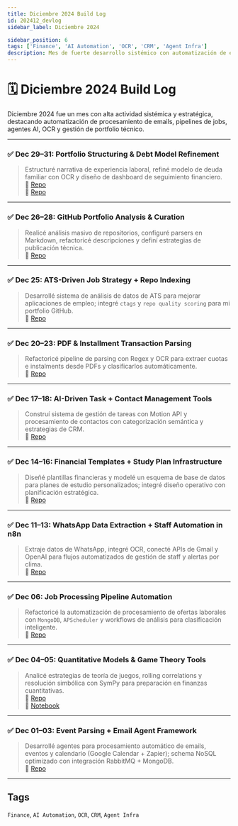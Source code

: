 ```yaml
---
title: Diciembre 2024 Build Log
id: 202412_devlog
sidebar_label: Diciembre 2024

sidebar_position: 6
tags: ['Finance', 'AI Automation', 'OCR', 'CRM', 'Agent Infra']
description: Mes de fuerte desarrollo sistémico con automatización de emails, agentes AI, análisis financiero, y mejoras de portfolio.
---
```



<Head>
	<script type="application/ld+json">
		{`{
      "@context": "https://schema.org",
      "@type": "BlogPosting",
        "headline": "Diciembre 2024 Build Log",
        "description": "Mes de fuerte desarrollo sistémico con automatización de emails, agentes AI, análisis financiero, y mejoras de portfolio.",
        "author": {
          "@type": "Person",
          "name": "Matías Iglesias"
        },
        "datePublished": "2024-12-01",
        "dateModified": "2024-12-31",
        "url": "https://main.matuteiglesias.link/docs/BuildLog/202412_devlog",
        "publisher": {
          "@type": "Organization",
          "name": "Matías Iglesias",
          "logo": {
            "@type": "ImageObject",
            "url": "https://main.matuteiglesias.link/icons/android-icon-192x192.png"
          }
        },
        "keywords": ["Finance", "AI Automation", "OCR", "CRM", "Agent Infra"]
    }`}
	</script>
</Head>

# 🗓️ Diciembre 2024 Build Log

Diciembre 2024 fue un mes con alta actividad sistémica y estratégica, destacando automatización de procesamiento de emails, pipelines de jobs, agentes AI, OCR y gestión de portfolio técnico.

---

### ✅ Dec 29–31: Portfolio Structuring & Debt Model Refinement

> Estructuré narrativa de experiencia laboral, refiné modelo de deuda familiar con OCR y diseño de dashboard de seguimiento financiero.  
> 🔗 [Repo](/repos/portfolio-narrative-builder/)  
> 🔗 [Repo](/repos/family-debt-dashboard/)

---

### ✅ Dec 26–28: GitHub Portfolio Analysis & Curation

> Realicé análisis masivo de repositorios, configuré parsers en Markdown, refactoricé descripciones y definí estrategias de publicación técnica.  
> 🔗 [Repo](/repos/github-curation-toolkit/)

---

### ✅ Dec 25: ATS-Driven Job Strategy + Repo Indexing

> Desarrollé sistema de análisis de datos de ATS para mejorar aplicaciones de empleo; integré `ctags` y `repo quality scoring` para mi portfolio GitHub.  
> 🔗 [Repo](/repos/ats-job-strategy/)

---

### ✅ Dec 20–23: PDF & Installment Transaction Parsing

> Refactoricé pipeline de parsing con Regex y OCR para extraer cuotas e instalments desde PDFs y clasificarlos automáticamente.  
> 🔗 [Repo](/repos/pdf-installment-parser/)

---

### ✅ Dec 17–18: AI-Driven Task + Contact Management Tools

> Construí sistema de gestión de tareas con Motion API y procesamiento de contactos con categorización semántica y estrategias de CRM.  
> 🔗 [Repo](/repos/contact-task-agent/)

---

### ✅ Dec 14–16: Financial Templates + Study Plan Infrastructure

> Diseñé plantillas financieras y modelé un esquema de base de datos para planes de estudio personalizados; integré diseño operativo con planificación estratégica.  
> 🔗 [Repo](/repos/finance-templates-studyplans/)

---

### ✅ Dec 11–13: WhatsApp Data Extraction + Staff Automation in n8n

> Extraje datos de WhatsApp, integré OCR, conecté APIs de Gmail y OpenAI para flujos automatizados de gestión de staff y alertas por clima.  
> 🔗 [Repo](/repos/n8n-staff-assistants/)

---

### ✅ Dec 06: Job Processing Pipeline Automation

> Refactoricé la automatización de procesamiento de ofertas laborales con `MongoDB`, `APScheduler` y workflows de análisis para clasificación inteligente.  
> 🔗 [Repo](/repos/job-parser-automation/)

---

### ✅ Dec 04–05: Quantitative Models & Game Theory Tools

> Analicé estrategias de teoría de juegos, rolling correlations y resolución simbólica con SymPy para preparación en finanzas cuantitativas.  
> 🔗 [Repo](/repos/game-theory-finance/)  
> 🔗 [Notebook](/repos/game-theory-finance/strategy_models.ipynb)

---

### ✅ Dec 01–03: Event Parsing + Email Agent Framework

> Desarrollé agentes para procesamiento automático de emails, eventos y calendario (Google Calendar + Zapier); schema NoSQL optimizado con integración RabbitMQ + MongoDB.  
> 🔗 [Repo](/repos/email-agent-system/)

---

## Tags

`Finance`, `AI Automation`, `OCR`, `CRM`, `Agent Infra`
